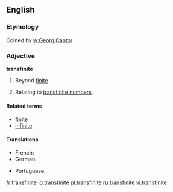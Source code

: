 ==English==

===Etymology===
Coined by [[w:Georg Cantor]]

===Adjective===
'''transfinite'''

# Beyond [[finite]].
# {{mathematics}} Relating to [[transfinite number]]s.

====Related terms====
*[[finite]]
*[[infinite]]

====Translations====
{{trans-top|beyond finite}}
* French: {{t|fr|transfini}}
* German: {{t|de|transfinit}}
{{trans-mid}}
* Portuguese: {{t|pt|transfinito|m}}
{{trans-bottom}}

[[fr:transfinite]]
[[io:transfinite]]
[[pl:transfinite]]
[[ru:transfinite]]
[[vi:transfinite]]